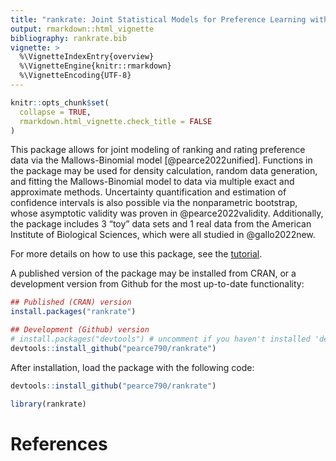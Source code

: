 ```yaml
---
title: "rankrate: Joint Statistical Models for Preference Learning with Rankings and Ratings"
output: rmarkdown::html_vignette
bibliography: rankrate.bib
vignette: >
  %\VignetteIndexEntry{overview}
  %\VignetteEngine{knitr::rmarkdown}
  %\VignetteEncoding{UTF-8}
---
```


```r
knitr::opts_chunk$set(
  collapse = TRUE,
  rmarkdown.html_vignette.check_title = FALSE
)
```

This package allows for joint modeling of ranking and rating preference data via the Mallows-Binomial model [@pearce2022unified]. Functions in the package may be used for density calculation, random data generation, and fitting the Mallows-Binomial model to data via multiple exact and approximate methods. Uncertainty quantification and estimation of confidence intervals is also possible via the nonparametric bootstrap, whose asymptotic validity was proven in @pearce2022validity. Additionally, the package includes 3 "toy" data sets and 1 real data from the American Institute of Biological Sciences, which were all studied in @gallo2022new.

For more details on how to use this package, see the [tutorial](https://pearce790.github.io/rankrate/articles/tutorial.html). 

A published version of the package may be installed from CRAN, or a development version from Github for the most up-to-date functionality:
```r
## Published (CRAN) version
install.packages("rankrate")  

## Development (Github) version
# install.packages("devtools") # uncomment if you haven't installed 'devtools' before
devtools::install_github("pearce790/rankrate")
```

After installation, load the package with the following code:
```r
devtools::install_github("pearce790/rankrate")
```
```r
library(rankrate)
```

# References

